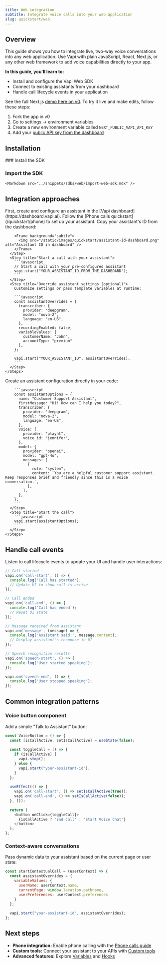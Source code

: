 ```yaml
---
title: Web integration
subtitle: Integrate voice calls into your web application
slug: quickstart/web
---
```


## Overview

This guide shows you how to integrate live, two-way voice conversations into any web application. Use Vapi with plain JavaScript, React, Next.js, or any other web framework to add voice capabilities directly to your app.

**In this guide, you'll learn to:**
- Install and configure the Vapi Web SDK
- Connect to existing assistants from your dashboard
- Handle call lifecycle events in your application

<Note>See the full Next.js [demo here on v0](https://v0.dev/chat/vapi-quickstart-nextjs-z3lv02T7Dd5). To try it live and make edits, follow these steps:</Note>

1. Fork the app in v0
2. Go to settings → environment variables 
3. Create a new environment variable called `NEXT_PUBLIC_VAPI_API_KEY`
4. Add your [public API key from the dashboard](https://dashboard.vapi.ai/org/api-keys)

## Installation

<Steps>
  ### Install the SDK
    <Markdown src="../snippets/sdks/web/install-web-sdk.mdx" />

  ### Import the SDK
    <Markdown src="../snippets/sdks/web/import-web-sdk.mdx" />
</Steps>

## Integration approaches

<Tabs>
  <Tab title="Using dashboard assistants">
    <Steps>
      <Step title="Create an assistant in the dashboard">
        First, create and configure an assistant in the [Vapi dashboard](https://dashboard.vapi.ai). Follow the [Phone calls quickstart](/quickstart/phone) to set up your assistant.
      </Step>
      <Step title="Get your assistant ID">
        Copy your assistant's ID from the dashboard:

        <Frame background="subtle">
          <img src="/static/images/quickstart/assistant-id-dashboard.png" alt="Assistant ID in dashboard" />
        </Frame>
      </Step>
      <Step title="Start a call with your assistant">
        ```javascript
        // Start a call with your pre-configured assistant
        vapi.start("YOUR_ASSISTANT_ID_FROM_THE_DASHBOARD");
        ```
      </Step>
      <Step title="Override assistant settings (optional)">
        Customize settings or pass template variables at runtime:

        ```javascript
        const assistantOverrides = {
          transcriber: {
            provider: "deepgram",
            model: "nova-2",
            language: "en-US",
          },
          recordingEnabled: false,
          variableValues: {
            customerName: "John",
            accountType: "premium"
          },
        };

        vapi.start("YOUR_ASSISTANT_ID", assistantOverrides);
        ```
      </Step>
    </Steps>
  </Tab>
  <Tab title="Inline assistant configuration">
    <Steps>
      <Step title="Define your assistant">
        Create an assistant configuration directly in your code:

        ```javascript
        const assistantOptions = {
          name: "Customer Support Assistant",
          firstMessage: "Hi! How can I help you today?",
          transcriber: {
            provider: "deepgram",
            model: "nova-2",
            language: "en-US",
          },
          voice: {
            provider: "playht",
            voice_id: "jennifer",
          },
          model: {
            provider: "openai",
            model: "gpt-4o",
            messages: [
              {
                role: "system",
                content: `You are a helpful customer support assistant. Keep responses brief and friendly since this is a voice conversation.`,
              },
            ],
          },
        };
        ```
      </Step>
      <Step title="Start the call">
        ```javascript
        vapi.start(assistantOptions);
        ```
      </Step>
    </Steps>
  </Tab>
</Tabs>

## Handle call events

Listen to call lifecycle events to update your UI and handle user interactions:

```javascript
// Call started
vapi.on('call-start', () => {
  console.log('Call has started');
  // Update UI to show call is active
});

// Call ended
vapi.on('call-end', () => {
  console.log('Call has ended');
  // Reset UI state
});

// Message received from assistant
vapi.on('message', (message) => {
  console.log('Assistant said:', message.content);
  // Display assistant's response in UI
});

// Speech recognition results
vapi.on('speech-start', () => {
  console.log('User started speaking');
});

vapi.on('speech-end', () => {
  console.log('User stopped speaking');
});
```

## Common integration patterns

### Voice button component
Add a simple "Talk to Assistant" button:

```javascript
const VoiceButton = () => {
  const [isCallActive, setIsCallActive] = useState(false);
  
  const toggleCall = () => {
    if (isCallActive) {
      vapi.stop();
    } else {
      vapi.start("your-assistant-id");
    }
  };
  
  useEffect(() => {
    vapi.on('call-start', () => setIsCallActive(true));
    vapi.on('call-end', () => setIsCallActive(false));
  }, []);
  
  return (
    <button onClick={toggleCall}>
      {isCallActive ? 'End Call' : 'Start Voice Chat'}
    </button>
  );
};
```

### Context-aware conversations
Pass dynamic data to your assistant based on the current page or user state:

```javascript
const startContextualCall = (userContext) => {
  const assistantOverrides = {
    variableValues: {
      userName: userContext.name,
      currentPage: window.location.pathname,
      userPreferences: userContext.preferences
    }
  };
  
  vapi.start("your-assistant-id", assistantOverrides);
};
```

## Next steps

- **Phone integration:** Enable phone calling with the [Phone calls guide](/quickstart/phone)
- **Custom tools:** Connect your assistant to your APIs with [Custom tools](/tools/custom-tools)
- **Advanced features:** Explore [Variables](/assistants/dynamic-variables) and [Hooks](/assistants/assistant-hooks)
